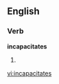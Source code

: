 
==English==

===Verb===
'''incapacitates'''

# {{third-person singular of|[[incapacitate]]}}

[[vi:incapacitates]]